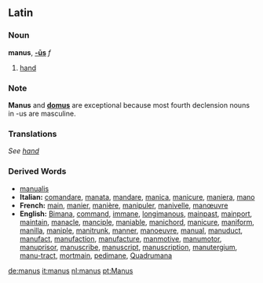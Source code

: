 ==Latin==

===Noun===
'''manus''', '''[[Wiktionary Appendix:Latin fourth declension|-ūs]]''' ''f''

# [[hand]]

===Note===
'''Manus''' and '''[[domus]]''' are exceptional because most fourth declension nouns in -us are masculine.

===Translations===
''See [[hand]]''

===Derived Words===
*[[manualis]]
* '''Italian:''' [[comandare]], [[manata]], [[mandare]], [[manica]], [[manicure]], [[maniera]], [[mano]]
* '''French:''' [[main]], [[manier]], [[manière]], [[manipuler]], [[manivelle]], [[manœuvre]]
* '''English:''' [[Bimana]], [[command]], [[immane]], [[longimanous]], [[mainpast]], [[mainport]], [[maintain]], [[manacle]], [[manciple]], [[maniable]], [[manichord]], [[manicure]], [[maniform]], [[manilla]], [[maniple]], [[manitrunk]], [[manner]], [[manoeuvre]], [[manual]], [[manuduct]], [[manufact]], [[manufaction]], [[manufacture]], [[manmotive]], [[manumotor]], [[manuprisor]], [[manuscribe]], [[manuscript]], [[manuscription]], [[manutergium]], [[manu-tract]], [[mortmain]], [[pedimane]], [[Quadrumana]]

[[de:manus]]
[[it:manus]]
[[nl:manus]]
[[pt:Manus]]
